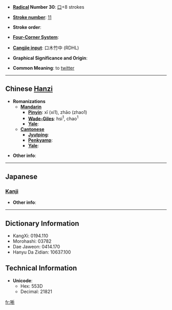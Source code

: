 * '''[[Wiktionary:Chinese radical index| Radical]] Number 30''': [[Wiktionary:Chinese radical index 口|口]]+8 strokes

* '''[[Wiktionary:Chinese total strokes index|Stroke number]]''': [[Wiktionary:Chinese total strokes index 11|11]]

* '''Stroke order''': 

* '''[[Wiktionary:Chinese four corner index|Four-Corner System]]''': 

* '''[[Wiktionary:Chinese Cangjie index|Cangjie input]]''': 口木竹中 (RDHL)

* '''Graphical Significance and Origin''': 

* '''Common Meaning''': to [[twitter]]

----

== Chinese [[Hanzi]] ==

* '''Romanizations'''
** '''[[Mandarin]]'''
*** '''[[Pinyin]]''': xī (xi1), zhāo (zhao1)
*** '''[[Wade-Giles]]''': hsi<sup>1</sup>, chao<sup>1</sup>
*** '''[[Yale]]''': 
** '''[[Cantonese]]'''
*** '''[[Jyutping]]''':
*** '''[[Penkyamp]]''': 
*** '''[[Yale]]''': 

* '''Other info''': 

----

==Japanese==

===[[Kanji]]===
{{kanji|on readings=[[せき]] (seki), [[しゃく]] (shaku)
|kun readings=
}}

* '''Other info''':  

----

== Dictionary Information ==

* KangXi: 0194.110
* Morohashi: 03782
* Dae Jaweon: 0414.170
* Hanyu Da Zidian: 10637.100

== Technical Information ==

* '''Unicode''':
** Hex: 553D
** Decimal: 21821

[[fr:唽]]